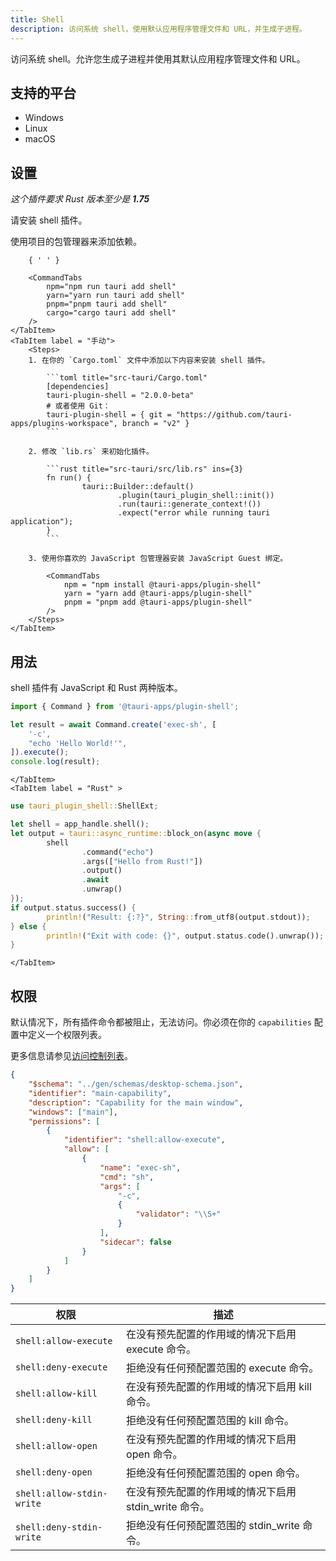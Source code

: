 ```yaml
---
title: Shell
description: 访问系统 shell，使用默认应用程序管理文件和 URL，并生成子进程。
---
```



<PluginLinks plugin="shell" />

访问系统 shell。允许您生成子进程并使用其默认应用程序管理文件和 URL。

## 支持的平台

- Windows
- Linux
- macOS

## 设置

_这个插件要求 Rust 版本至少是 **1.75**_

请安装 shell 插件。

<Tabs>
	<TabItem label="自动" >
		使用项目的包管理器来添加依赖。

    	{ ' ' }

    	<CommandTabs
    		npm="npm run tauri add shell"
    		yarn="yarn run tauri add shell"
    		pnpm="pnpm tauri add shell"
    		cargo="cargo tauri add shell"
    	/>
    </TabItem>
    <TabItem label = "手动">
    	<Steps>
    	1. 在你的 `Cargo.toml` 文件中添加以下内容来安装 shell 插件。

    		```toml title="src-tauri/Cargo.toml"
    		[dependencies]
    		tauri-plugin-shell = "2.0.0-beta"
    		# 或者使用 Git：
    		tauri-plugin-shell = { git = "https://github.com/tauri-apps/plugins-workspace", branch = "v2" }
    		```

    	2. 修改 `lib.rs` 来初始化插件。

    		```rust title="src-tauri/src/lib.rs" ins={3}
    		fn run() {
    				tauri::Builder::default()
    						.plugin(tauri_plugin_shell::init())
    						.run(tauri::generate_context!())
    						.expect("error while running tauri application");
    		}
    		```

    	3. 使用你喜欢的 JavaScript 包管理器安装 JavaScript Guest 绑定。

    		<CommandTabs
    			npm = "npm install @tauri-apps/plugin-shell"
    			yarn = "yarn add @tauri-apps/plugin-shell"
    			pnpm = "pnpm add @tauri-apps/plugin-shell"
    		/>
    	</Steps>
    </TabItem>

</Tabs>

## 用法

shell 插件有 JavaScript 和 Rust 两种版本。

<Tabs>
	<TabItem label="JavaScript" >

```js
import { Command } from '@tauri-apps/plugin-shell';

let result = await Command.create('exec-sh', [
	'-c',
	"echo 'Hello World!'",
]).execute();
console.log(result);
```

    </TabItem>
    <TabItem label = "Rust" >

```rust
use tauri_plugin_shell::ShellExt;

let shell = app_handle.shell();
let output = tauri::async_runtime::block_on(async move {
		shell
				.command("echo")
				.args(["Hello from Rust!"])
				.output()
				.await
				.unwrap()
});
if output.status.success() {
		println!("Result: {:?}", String::from_utf8(output.stdout));
} else {
		println!("Exit with code: {}", output.status.code().unwrap());
}
```

    </TabItem>

</Tabs>

## 权限

默认情况下，所有插件命令都被阻止，无法访问。你必须在你的 `capabilities` 配置中定义一个权限列表。

更多信息请参见[访问控制列表](/zh-cn/references/v2/acl)。

```json title="src-tauri/capabilities/main.json" ins={6-23}
{
	"$schema": "../gen/schemas/desktop-schema.json",
	"identifier": "main-capability",
	"description": "Capability for the main window",
	"windows": ["main"],
	"permissions": [
		{
			"identifier": "shell:allow-execute",
			"allow": [
				{
					"name": "exec-sh",
					"cmd": "sh",
					"args": [
						"-c",
						{
							"validator": "\\S+"
						}
					],
					"sidecar": false
				}
			]
		}
	]
}
```

| 权限                      | 描述                                                  |
| ------------------------- | ----------------------------------------------------- |
| `shell:allow-execute`     | 在没有预先配置的作用域的情况下启用 execute 命令。     |
| `shell:deny-execute`      | 拒绝没有任何预配置范围的 execute 命令。               |
| `shell:allow-kill`        | 在没有预先配置的作用域的情况下启用 kill 命令。        |
| `shell:deny-kill`         | 拒绝没有任何预配置范围的 kill 命令。                  |
| `shell:allow-open`        | 在没有预先配置的作用域的情况下启用 open 命令。        |
| `shell:deny-open`         | 拒绝没有任何预配置范围的 open 命令。                  |
| `shell:allow-stdin-write` | 在没有预先配置的作用域的情况下启用 stdin_write 命令。 |
| `shell:deny-stdin-write`  | 拒绝没有任何预配置范围的 stdin_write 命令。           |
